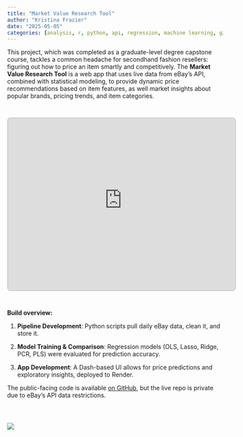 ```yaml
---
title: "Market Value Research Tool"
author: "Kristina Frazier"
date: "2025-05-05"
categories: [analysis, r, python, api, regression, machine learning, git, github, data visualization, etl]
---
```


This project, which was completed as a graduate-level degree capstone course, tackles a common headache for secondhand fashion resellers: figuring out how to price an item smartly and competitively. The **Market Value Research Tool** is a web app that uses live data from eBay's API, combined with statistical modeling, to provide dynamic price recommendations based on item features, as well market insights about popular brands, pricing trends, and item categories.

<div style="height: 2em;"></div>

::: {.iframe-container}
<iframe src="https://reseller-market-research-tool.onrender.com/"
        width="105%" height="400px"
        style="border: 2px solid #ccc; border-radius: 8px;">
</iframe>
:::


<div style="height: 2em;"></div>


**Build overview:**

1.  **Pipeline Development**: Python scripts pull daily eBay data, clean it, and store it.

2.  **Model Training & Comparison**: Regression models (OLS, Lasso, Ridge, PCR, PLS) were evaluated for prediction accuracy.

3.  **App Development**: A Dash-based UI allows for price predictions and exploratory insights, deployed to Render.

The public-facing code is available [on GitHub](https://github.com/KristinaMFrazier/ebay_reseller_capstone), but the live repo is private due to eBay’s API data restrictions.
<div style="height: 2em;"></div>

![](ETL.png){style="margin: 2em 0;"}
<div style="height: 2em;"></div>


